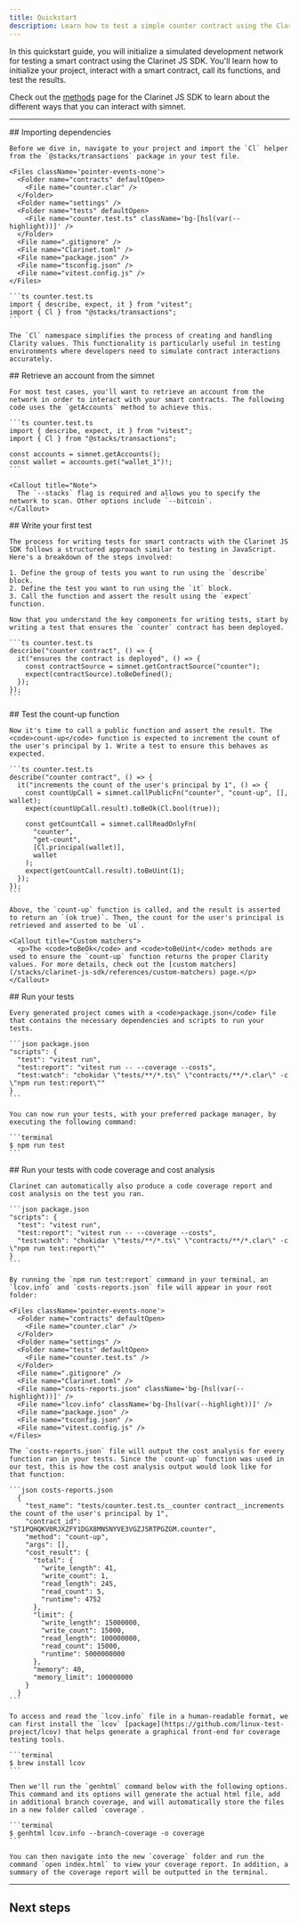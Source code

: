 ```yaml
---
title: Quickstart
description: Learn how to test a simple counter contract using the Clarinet JS SDK.
---
```



In this quickstart guide, you will initialize a simulated development network for testing a smart contract using the Clarinet JS SDK. You'll learn how to initialize your project, interact with a smart contract, call its functions, and test the results.

Check out the [methods](/stacks/clarinet-js-sdk/references/methods) page for the Clarinet JS SDK to learn about the different ways that you can interact with simnet.

---

<Steps>
  <Step>
    ## Importing dependencies
  
    Before we dive in, navigate to your project and import the `Cl` helper from the `@stacks/transactions` package in your test file.

    <Files className='pointer-events-none'>
      <Folder name="contracts" defaultOpen>
        <File name="counter.clar" />
      </Folder>
      <Folder name="settings" />
      <Folder name="tests" defaultOpen>
        <File name="counter.test.ts" className='bg-[hsl(var(--highlight))]' />
      </Folder>
      <File name=".gitignore" />
      <File name="Clarinet.toml" />
      <File name="package.json" />
      <File name="tsconfig.json" />
      <File name="vitest.config.js" />
    </Files>

    ```ts counter.test.ts
    import { describe, expect, it } from "vitest";
    import { Cl } from "@stacks/transactions";
    ```

    The `Cl` namespace simplifies the process of creating and handling Clarity values. This functionality is particularly useful in testing environments where developers need to simulate contract interactions accurately.
   
  </Step>
  <Step>
    ## Retrieve an account from the simnet
  
    For most test cases, you'll want to retrieve an account from the network in order to interact with your smart contracts. The following code uses the `getAccounts` method to achieve this.

    ```ts counter.test.ts
    import { describe, expect, it } from "vitest";
    import { Cl } from "@stacks/transactions";

    const accounts = simnet.getAccounts();
    const wallet = accounts.get("wallet_1")!;
    ```

    <Callout title="Note">
      The `--stacks` flag is required and allows you to specify the network to scan. Other options include `--bitcoin`.
    </Callout>
  </Step>
  <Step>
    ## Write your first test
  
    The process for writing tests for smart contracts with the Clarinet JS SDK follows a structured approach similar to testing in JavaScript. Here's a breakdown of the steps involved:

    1. Define the group of tests you want to run using the `describe` block.
    2. Define the test you want to run using the `it` block.
    3. Call the function and assert the result using the `expect` function.

    Now that you understand the key components for writing tests, start by writing a test that ensures the `counter` contract has been deployed.

    ```ts counter.test.ts
    describe("counter contract", () => {
      it("ensures the contract is deployed", () => {
        const contractSource = simnet.getContractSource("counter");
        expect(contractSource).toBeDefined();
      });
    });
    ```
  </Step>
  <Step>
    ## Test the count-up function
  
    Now it's time to call a public function and assert the result. The <code>count-up</code> function is expected to increment the count of the user's principal by 1. Write a test to ensure this behaves as expected.

    ```ts counter.test.ts
    describe("counter contract", () => {
      it("increments the count of the user's principal by 1", () => {
        const countUpCall = simnet.callPublicFn("counter", "count-up", [], wallet);
        expect(countUpCall.result).toBeOk(Cl.bool(true));
        
        const getCountCall = simnet.callReadOnlyFn(
          "counter",
          "get-count",
          [Cl.principal(wallet)],
          wallet
        );
        expect(getCountCall.result).toBeUint(1);
      });
    });
    ```

    Above, the `count-up` function is called, and the result is asserted to return an `(ok true)`. Then, the count for the user's principal is retrieved and asserted to be `u1`.

    <Callout title="Custom matchers">
      <p>The <code>toBeOk</code> and <code>toBeUint</code> methods are used to ensure the `count-up` function returns the proper Clarity values. For more details, check out the [custom matchers](/stacks/clarinet-js-sdk/references/custom-matchers) page.</p>
    </Callout>
  </Step>
  <Step>
    ## Run your tests

    Every generated project comes with a <code>package.json</code> file that contains the necessary dependencies and scripts to run your tests.
  
    ```json package.json
    "scripts": {
      "test": "vitest run",
      "test:report": "vitest run -- --coverage --costs",
      "test:watch": "chokidar \"tests/**/*.ts\" \"contracts/**/*.clar\" -c \"npm run test:report\""
    }
    ```

    You can now run your tests, with your preferred package manager, by executing the following command:
  
    ```terminal
    $ npm run test
    ```
  </Step>
  <Step>
    ## Run your tests with code coverage and cost analysis

    Clarinet can automatically also produce a code coverage report and cost analysis on the test you ran.

    ```json package.json
    "scripts": {
      "test": "vitest run",
      "test:report": "vitest run -- --coverage --costs",
      "test:watch": "chokidar \"tests/**/*.ts\" \"contracts/**/*.clar\" -c \"npm run test:report\""
    }
    ```

    By running the `npm run test:report` command in your terminal, an `lcov.info` and `costs-reports.json` file will appear in your root folder:

    <Files className='pointer-events-none'>
      <Folder name="contracts" defaultOpen>
        <File name="counter.clar" />
      </Folder>
      <Folder name="settings" />
      <Folder name="tests" defaultOpen>
        <File name="counter.test.ts" />
      </Folder>
      <File name=".gitignore" />
      <File name="Clarinet.toml" />
      <File name="costs-reports.json" className='bg-[hsl(var(--highlight))]' />
      <File name="lcov.info" className='bg-[hsl(var(--highlight))]' />
      <File name="package.json" />
      <File name="tsconfig.json" />
      <File name="vitest.config.js" />
    </Files>

    The `costs-reports.json` file will output the cost analysis for every function ran in your tests. Since the `count-up` function was used in our test, this is how the cost analysis output would look like for that function:

    ```json costs-reports.json
      {
        "test_name": "tests/counter.test.ts__counter contract__increments the count of the user's principal by 1",
        "contract_id": "ST1PQHQKV0RJXZFY1DGX8MNSNYVE3VGZJSRTPGZGM.counter",
        "method": "count-up",
        "args": [],
        "cost_result": {
          "total": {
            "write_length": 41,
            "write_count": 1,
            "read_length": 245,
            "read_count": 5,
            "runtime": 4752
          },
          "limit": {
            "write_length": 15000000,
            "write_count": 15000,
            "read_length": 100000000,
            "read_count": 15000,
            "runtime": 5000000000
          },
          "memory": 40,
          "memory_limit": 100000000
        }
      }
    ```

    To access and read the `lcov.info` file in a human-readable format, we can first install the `lcov` [package](https://github.com/linux-test-project/lcov) that helps generate a graphical front-end for coverage testing tools.

    ```terminal
    $ brew install lcov
    ```

    Then we'll run the `genhtml` command below with the following options. This command and its options will generate the actual html file, add in additional branch coverage, and will automatically store the files in a new folder called `coverage`.

    ```terminal
    $ genhtml lcov.info --branch-coverage -o coverage
    ```

    You can then navigate into the new `coverage` folder and run the command `open index.html` to view your coverage report. In addition, a summary of the coverage report will be outputted in the terminal.
  </Step>
</Steps>

---

## Next steps

<Cards>
  <Card
    href="/stacks/clarinet-js-sdk/references/simnet"
    title="API Reference"
    description="Dive deeper into the properties and methods available in the Clarinet JS SDK."
  />
  <Card
    href="/stacks/clarinet-js-sdk/references/custom-matchers"
    title="Custom matchers"
    description="Learn about the custom matchers that are available in the Clarinet JS SDK."
  />
  <Card
    href="/stacks/clarinet-js-sdk/guides/migrate-to-the-clarinet-sdk"
    title="Migrating your tests to Clarinet SDK"
    description="Learn how to migrate your existing Clarinet projects to the Clarinet JS SDK"
  />
</Cards>